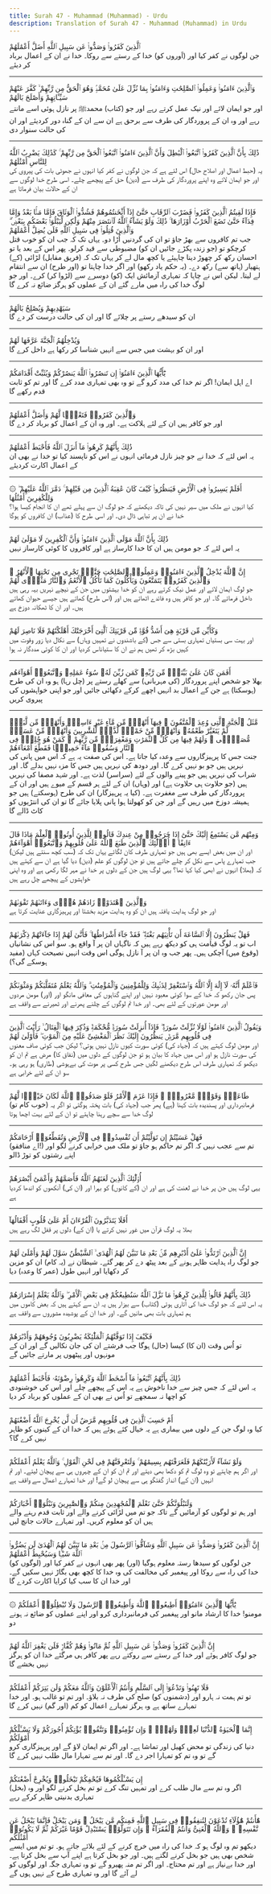 ```yaml
---
title: Surah 47 - Muhammad (Muhammad) - Urdu
description: Translation of Surah 47 - Muhammad (Muhammad) in Urdu
---
```





<Aside type="quran" title="1">
ٱلَّذِينَ كَفَرُوا۟ وَصَدُّوا۟ عَن سَبِيلِ ٱللَّهِ أَضَلَّ أَعْمَٰلَهُمْ
</Aside>

<Aside type="reference" title="1">
جن لوگوں نے کفر کیا اور (اَوروں کو) خدا کے رستے سے روکا۔ خدا نے ان کے اعمال برباد کر دیئے
</Aside>

---

<Aside type="quran" title="2">
وَٱلَّذِينَ ءَامَنُوا۟ وَعَمِلُوا۟ ٱلصَّٰلِحَٰتِ وَءَامَنُوا۟ بِمَا نُزِّلَ عَلَىٰ مُحَمَّدٍۢ وَهُوَ ٱلْحَقُّ مِن رَّبِّهِمْ ۙ كَفَّرَ عَنْهُمْ سَيِّـَٔاتِهِمْ وَأَصْلَحَ بَالَهُمْ
</Aside>

<Aside type="reference" title="2">
اور جو ایمان لائے اور نیک عمل کرتے رہے اور جو (کتاب) محمدﷺ پر نازل ہوئی اسے مانتے رہے اور وہ ان کے پروردگار کی طرف سے برحق ہے ان سے ان کے گناہ دور کردیئے اور ان کی حالت سنوار دی
</Aside>

---

<Aside type="quran" title="3">
ذَٰلِكَ بِأَنَّ ٱلَّذِينَ كَفَرُوا۟ ٱتَّبَعُوا۟ ٱلْبَٰطِلَ وَأَنَّ ٱلَّذِينَ ءَامَنُوا۟ ٱتَّبَعُوا۟ ٱلْحَقَّ مِن رَّبِّهِمْ ۚ كَذَٰلِكَ يَضْرِبُ ٱللَّهُ لِلنَّاسِ أَمْثَٰلَهُمْ
</Aside>

<Aside type="reference" title="3">
یہ (حبط اعمال اور اصلاح حال) اس لئے ہے کہ جن لوگوں نے کفر کیا انہوں نے جھوٹی بات کی پیروی کی اور جو ایمان لائے وہ اپنے پروردگار کی طرف سے (دین) حق کے پیچھے چلے۔ اسی طرح خدا لوگوں سے ان کے حالات بیان فرماتا ہے
</Aside>

---

<Aside type="quran" title="4">
فَإِذَا لَقِيتُمُ ٱلَّذِينَ كَفَرُوا۟ فَضَرْبَ ٱلرِّقَابِ حَتَّىٰٓ إِذَآ أَثْخَنتُمُوهُمْ فَشُدُّوا۟ ٱلْوَثَاقَ فَإِمَّا مَنًّۢا بَعْدُ وَإِمَّا فِدَآءً حَتَّىٰ تَضَعَ ٱلْحَرْبُ أَوْزَارَهَا ۚ ذَٰلِكَ وَلَوْ يَشَآءُ ٱللَّهُ لَٱنتَصَرَ مِنْهُمْ وَلَٰكِن لِّيَبْلُوَا۟ بَعْضَكُم بِبَعْضٍۢ ۗ وَٱلَّذِينَ قُتِلُوا۟ فِى سَبِيلِ ٱللَّهِ فَلَن يُضِلَّ أَعْمَٰلَهُمْ
</Aside>

<Aside type="reference" title="4">
جب تم کافروں سے بھڑ جاؤ تو ان کی گردنیں اُڑا دو۔ یہاں تک کہ جب ان کو خوب قتل کرچکو تو (جو زندہ پکڑے جائیں ان کو) مضبوطی سے قید کرلو۔ پھر اس کے بعد یا تو احسان رکھ کر چھوڑ دینا چاہیئے یا کچھ مال لے کر یہاں تک کہ (فریق مقابل) لڑائی (کے) ہتھیار (ہاتھ سے) رکھ دے۔ (یہ حکم یاد رکھو) اور اگر خدا چاہتا تو (اور طرح) ان سے انتقام لے لیتا۔ لیکن اس نے چاہا کہ تمہاری آزمائش ایک (کو) دوسرے سے (لڑوا کر) کرے۔ اور جو لوگ خدا کی راہ میں مارے گئے ان کے عملوں کو ہرگز ضائع نہ کرے گا
</Aside>

---

<Aside type="quran" title="5">
سَيَهْدِيهِمْ وَيُصْلِحُ بَالَهُمْ
</Aside>

<Aside type="reference" title="5">
ان کو سیدھے رستے پر چلائے گا اور ان کی حالت درست کر دے گا
</Aside>

---

<Aside type="quran" title="6">
وَيُدْخِلُهُمُ ٱلْجَنَّةَ عَرَّفَهَا لَهُمْ
</Aside>

<Aside type="reference" title="6">
اور ان کو بہشت میں جس سے انہیں شناسا کر رکھا ہے داخل کرے گا
</Aside>

---

<Aside type="quran" title="7">
يَٰٓأَيُّهَا ٱلَّذِينَ ءَامَنُوٓا۟ إِن تَنصُرُوا۟ ٱللَّهَ يَنصُرْكُمْ وَيُثَبِّتْ أَقْدَامَكُمْ
</Aside>

<Aside type="reference" title="7">
اے اہل ایمان! اگر تم خدا کی مدد کرو گے تو وہ بھی تمہاری مدد کرے گا اور تم کو ثابت قدم رکھے گا
</Aside>

---

<Aside type="quran" title="8">
وَٱلَّذِينَ كَفَرُوا۟ فَتَعْسًۭا لَّهُمْ وَأَضَلَّ أَعْمَٰلَهُمْ
</Aside>

<Aside type="reference" title="8">
اور جو کافر ہیں ان کے لئے ہلاکت ہے۔ اور وہ ان کے اعمال کو برباد کر دے گا
</Aside>

---

<Aside type="quran" title="9">
ذَٰلِكَ بِأَنَّهُمْ كَرِهُوا۟ مَآ أَنزَلَ ٱللَّهُ فَأَحْبَطَ أَعْمَٰلَهُمْ
</Aside>

<Aside type="reference" title="9">
یہ اس لئے کہ خدا نے جو چیز نازل فرمائی انہوں نے اس کو ناپسند کیا تو خدا نے بھی ان کے اعمال اکارت کردیئے
</Aside>

---

<Aside type="quran" title="10">
۞ أَفَلَمْ يَسِيرُوا۟ فِى ٱلْأَرْضِ فَيَنظُرُوا۟ كَيْفَ كَانَ عَٰقِبَةُ ٱلَّذِينَ مِن قَبْلِهِمْ ۚ دَمَّرَ ٱللَّهُ عَلَيْهِمْ ۖ وَلِلْكَٰفِرِينَ أَمْثَٰلُهَا
</Aside>

<Aside type="reference" title="10">
کیا انہوں نے ملک میں سیر نہیں کی تاکہ دیکھتے کہ جو لوگ ان سے پہلے تھے ان کا انجام کیسا ہوا؟ خدا نے ان پر تباہی ڈال دی۔ اور اسی طرح کا (عذاب) ان کافروں کو ہوگا
</Aside>

---

<Aside type="quran" title="11">
ذَٰلِكَ بِأَنَّ ٱللَّهَ مَوْلَى ٱلَّذِينَ ءَامَنُوا۟ وَأَنَّ ٱلْكَٰفِرِينَ لَا مَوْلَىٰ لَهُمْ
</Aside>

<Aside type="reference" title="11">
یہ اس لئے کہ جو مومن ہیں ان کا خدا کارساز ہے اور کافروں کا کوئی کارساز نہیں
</Aside>

---

<Aside type="quran" title="12">
إِنَّ ٱللَّهَ يُدْخِلُ ٱلَّذِينَ ءَامَنُوا۟ وَعَمِلُوا۟ ٱلصَّٰلِحَٰتِ جَنَّٰتٍۢ تَجْرِى مِن تَحْتِهَا ٱلْأَنْهَٰرُ ۖ وَٱلَّذِينَ كَفَرُوا۟ يَتَمَتَّعُونَ وَيَأْكُلُونَ كَمَا تَأْكُلُ ٱلْأَنْعَٰمُ وَٱلنَّارُ مَثْوًۭى لَّهُمْ
</Aside>

<Aside type="reference" title="12">
جو لوگ ایمان لائے اور عمل نیک کرتے رہے ان کو خدا بہشتوں میں جن کے نیچے نہریں بہہ رہی ہیں داخل فرمائے گا۔ اور جو کافر ہیں وہ فائدے اٹھاتے ہیں اور (اس طرح) کھاتے ہیں جیسے حیوان کھاتے ہیں۔ اور ان کا ٹھکانہ دوزخ ہے
</Aside>

---

<Aside type="quran" title="13">
وَكَأَيِّن مِّن قَرْيَةٍ هِىَ أَشَدُّ قُوَّةًۭ مِّن قَرْيَتِكَ ٱلَّتِىٓ أَخْرَجَتْكَ أَهْلَكْنَٰهُمْ فَلَا نَاصِرَ لَهُمْ
</Aside>

<Aside type="reference" title="13">
اور بہت سی بستیاں تمہاری بستی سے جس (کے باشندوں نے تمہیں وہاں) سے نکال دیا زور وقوت میں کہیں بڑھ کر تھیں ہم نے ان کا ستیاناس کردیا اور ان کا کوئی مددگار نہ ہوا
</Aside>

---

<Aside type="quran" title="14">
أَفَمَن كَانَ عَلَىٰ بَيِّنَةٍۢ مِّن رَّبِّهِۦ كَمَن زُيِّنَ لَهُۥ سُوٓءُ عَمَلِهِۦ وَٱتَّبَعُوٓا۟ أَهْوَآءَهُم
</Aside>

<Aside type="reference" title="14">
بھلا جو شخص اپنے پروردگار (کی مہربانی) سے کھلے رستے پر (چل رہا) ہو وہ ان کی طرح (ہوسکتا) ہے جن کے اعمال بد انہیں اچھے کرکے دکھائی جائیں اور جو اپنی خواہشوں کی پیروی کریں
</Aside>

---

<Aside type="quran" title="15">
مَّثَلُ ٱلْجَنَّةِ ٱلَّتِى وُعِدَ ٱلْمُتَّقُونَ ۖ فِيهَآ أَنْهَٰرٌۭ مِّن مَّآءٍ غَيْرِ ءَاسِنٍۢ وَأَنْهَٰرٌۭ مِّن لَّبَنٍۢ لَّمْ يَتَغَيَّرْ طَعْمُهُۥ وَأَنْهَٰرٌۭ مِّنْ خَمْرٍۢ لَّذَّةٍۢ لِّلشَّٰرِبِينَ وَأَنْهَٰرٌۭ مِّنْ عَسَلٍۢ مُّصَفًّۭى ۖ وَلَهُمْ فِيهَا مِن كُلِّ ٱلثَّمَرَٰتِ وَمَغْفِرَةٌۭ مِّن رَّبِّهِمْ ۖ كَمَنْ هُوَ خَٰلِدٌۭ فِى ٱلنَّارِ وَسُقُوا۟ مَآءً حَمِيمًۭا فَقَطَّعَ أَمْعَآءَهُمْ
</Aside>

<Aside type="reference" title="15">
جنت جس کا پرہیزگاروں سے وعدہ کیا جاتا ہے۔ اس کی صفت یہ ہے کہ اس میں پانی کی نہریں ہیں جو بو نہیں کرے گا۔ اور دودھ کی نہریں ہیں جس کا مزہ نہیں بدلے گا۔ اور شراب کی نہریں ہیں جو پینے والوں کے لئے (سراسر) لذت ہے۔ اور شہد مصفا کی نہریں ہیں (جو حلاوت ہی حلاوت ہے) اور (وہاں) ان کے لئے ہر قسم کے میوے ہیں اور ان کے پروردگار کی طرف سے مغفرت ہے۔ (کیا یہ پرہیزگار) ان کی طرح (ہوسکتے) ہیں جو ہمیشہ دوزخ میں رہیں گے اور جن کو کھولتا ہوا پانی پلایا جائے گا تو ان کی انتڑیوں کو کاٹ ڈالے گا
</Aside>

---

<Aside type="quran" title="16">
وَمِنْهُم مَّن يَسْتَمِعُ إِلَيْكَ حَتَّىٰٓ إِذَا خَرَجُوا۟ مِنْ عِندِكَ قَالُوا۟ لِلَّذِينَ أُوتُوا۟ ٱلْعِلْمَ مَاذَا قَالَ ءَانِفًا ۚ أُو۟لَٰٓئِكَ ٱلَّذِينَ طَبَعَ ٱللَّهُ عَلَىٰ قُلُوبِهِمْ وَٱتَّبَعُوٓا۟ أَهْوَآءَهُمْ
</Aside>

<Aside type="reference" title="16">
اور ان میں بعض ایسے بھی ہیں جو تمہاری طرف کان لگائے یہاں تک کہ (سب کچھ سنتے ہیں لیکن) جب تمہارے پاس سے نکل کر چلے جاتے ہیں تو جن لوگوں کو علم (دین) دیا گیا ہے ان سے کہتے ہیں کہ (بھلا) انہوں نے ابھی کیا کہا تھا؟ یہی لوگ ہیں جن کے دلوں پر خدا نے مہر لگا رکھی ہے اور وہ اپنی خواہشوں کے پیچھے چل رہے ہیں
</Aside>

---

<Aside type="quran" title="17">
وَٱلَّذِينَ ٱهْتَدَوْا۟ زَادَهُمْ هُدًۭى وَءَاتَىٰهُمْ تَقْوَىٰهُمْ
</Aside>

<Aside type="reference" title="17">
اور جو لوگ ہدایت یافتہ ہیں ان کو وہ ہدایت مزید بخشتا اور پرہیزگاری عنایت کرتا ہے
</Aside>

---

<Aside type="quran" title="18">
فَهَلْ يَنظُرُونَ إِلَّا ٱلسَّاعَةَ أَن تَأْتِيَهُم بَغْتَةًۭ ۖ فَقَدْ جَآءَ أَشْرَاطُهَا ۚ فَأَنَّىٰ لَهُمْ إِذَا جَآءَتْهُمْ ذِكْرَىٰهُمْ
</Aside>

<Aside type="reference" title="18">
اب تو یہ لوگ قیامت ہی کو دیکھ رہے ہیں کہ ناگہاں ان پر آ واقع ہو۔ سو اس کی نشانیاں (وقوع میں) آچکی ہیں۔ پھر جب وہ ان پر آ نازل ہوگی اس وقت انہیں نصیحت کہاں (مفید ہوسکے گی؟)
</Aside>

---

<Aside type="quran" title="19">
فَٱعْلَمْ أَنَّهُۥ لَآ إِلَٰهَ إِلَّا ٱللَّهُ وَٱسْتَغْفِرْ لِذَنۢبِكَ وَلِلْمُؤْمِنِينَ وَٱلْمُؤْمِنَٰتِ ۗ وَٱللَّهُ يَعْلَمُ مُتَقَلَّبَكُمْ وَمَثْوَىٰكُمْ
</Aside>

<Aside type="reference" title="19">
پس جان رکھو کہ خدا کے سوا کوئی معبود نہیں اور اپنے گناہوں کی معافی مانگو اور (اور) مومن مردوں اور مومن عورتوں کے لئے بھی۔ اور خدا تم لوگوں کے چلنے پھرنے اور ٹھیرنے سے واقف ہے
</Aside>

---

<Aside type="quran" title="20">
وَيَقُولُ ٱلَّذِينَ ءَامَنُوا۟ لَوْلَا نُزِّلَتْ سُورَةٌۭ ۖ فَإِذَآ أُنزِلَتْ سُورَةٌۭ مُّحْكَمَةٌۭ وَذُكِرَ فِيهَا ٱلْقِتَالُ ۙ رَأَيْتَ ٱلَّذِينَ فِى قُلُوبِهِم مَّرَضٌۭ يَنظُرُونَ إِلَيْكَ نَظَرَ ٱلْمَغْشِىِّ عَلَيْهِ مِنَ ٱلْمَوْتِ ۖ فَأَوْلَىٰ لَهُمْ
</Aside>

<Aside type="reference" title="20">
اور مومن لوگ کہتے ہیں کہ (جہاد کی) کوئی سورت کیوں نازل نہیں ہوتی؟ لیکن جب کوئی صاف معنوں کی سورت نازل ہو اور اس میں جہاد کا بیان ہو تو جن لوگوں کے دلوں میں (نفاق کا) مرض ہے تم ان کو دیکھو کہ تمہاری طرف اس طرح دیکھنے لگیں جس طرح کسی پر موت کی بےہوشی (طاری) ہو رہی ہو۔ سو ان کے لئے خرابی ہے
</Aside>

---

<Aside type="quran" title="21">
طَاعَةٌۭ وَقَوْلٌۭ مَّعْرُوفٌۭ ۚ فَإِذَا عَزَمَ ٱلْأَمْرُ فَلَوْ صَدَقُوا۟ ٱللَّهَ لَكَانَ خَيْرًۭا لَّهُمْ
</Aside>

<Aside type="reference" title="21">
(خوب کام تو) فرمانبرداری اور پسندیدہ بات کہنا (ہے) پھر جب (جہاد کی) بات پختہ ہوگئی تو اگر یہ لوگ خدا سے سچے رہنا چاہتے تو ان کے لئے بہت اچھا ہوتا
</Aside>

---

<Aside type="quran" title="22">
فَهَلْ عَسَيْتُمْ إِن تَوَلَّيْتُمْ أَن تُفْسِدُوا۟ فِى ٱلْأَرْضِ وَتُقَطِّعُوٓا۟ أَرْحَامَكُمْ
</Aside>

<Aside type="reference" title="22">
(اے منافقو!) تم سے عجب نہیں کہ اگر تم حاکم ہو جاؤ تو ملک میں خرابی کرنے لگو اور اپنے رشتوں کو توڑ ڈالو
</Aside>

---

<Aside type="quran" title="23">
أُو۟لَٰٓئِكَ ٱلَّذِينَ لَعَنَهُمُ ٱللَّهُ فَأَصَمَّهُمْ وَأَعْمَىٰٓ أَبْصَٰرَهُمْ
</Aside>

<Aside type="reference" title="23">
یہی لوگ ہیں جن پر خدا نے لعنت کی ہے اور ان (کے کانوں) کو بہرا اور (ان کی) آنکھوں کو اندھا کردیا ہے
</Aside>

---

<Aside type="quran" title="24">
أَفَلَا يَتَدَبَّرُونَ ٱلْقُرْءَانَ أَمْ عَلَىٰ قُلُوبٍ أَقْفَالُهَآ
</Aside>

<Aside type="reference" title="24">
بھلا یہ لوگ قرآن میں غور نہیں کرتے یا (ان کے) دلوں پر قفل لگ رہے ہیں
</Aside>

---

<Aside type="quran" title="25">
إِنَّ ٱلَّذِينَ ٱرْتَدُّوا۟ عَلَىٰٓ أَدْبَٰرِهِم مِّنۢ بَعْدِ مَا تَبَيَّنَ لَهُمُ ٱلْهُدَى ۙ ٱلشَّيْطَٰنُ سَوَّلَ لَهُمْ وَأَمْلَىٰ لَهُمْ
</Aside>

<Aside type="reference" title="25">
جو لوگ راہ ہدایت ظاہر ہونے کے بعد پیٹھ دے کر پھر گئے۔ شیطان نے (یہ کام) ان کو مزین کر دکھایا اور انہیں طول (عمر کا وعدہ) دیا
</Aside>

---

<Aside type="quran" title="26">
ذَٰلِكَ بِأَنَّهُمْ قَالُوا۟ لِلَّذِينَ كَرِهُوا۟ مَا نَزَّلَ ٱللَّهُ سَنُطِيعُكُمْ فِى بَعْضِ ٱلْأَمْرِ ۖ وَٱللَّهُ يَعْلَمُ إِسْرَارَهُمْ
</Aside>

<Aside type="reference" title="26">
یہ اس لئے کہ جو لوگ خدا کی اُتاری ہوئی (کتاب) سے بیزار ہیں یہ ان سے کہتے ہیں کہ بعض کاموں میں ہم تمہاری بات بھی مانیں گے۔ اور خدا ان کے پوشیدہ مشوروں سے واقف ہے
</Aside>

---

<Aside type="quran" title="27">
فَكَيْفَ إِذَا تَوَفَّتْهُمُ ٱلْمَلَٰٓئِكَةُ يَضْرِبُونَ وُجُوهَهُمْ وَأَدْبَٰرَهُمْ
</Aside>

<Aside type="reference" title="27">
تو اُس وقت (ان کا) کیسا (حال) ہوگا جب فرشتے ان کی جان نکالیں گے اور ان کے مونہوں اور پیٹھوں پر مارتے جائیں گے
</Aside>

---

<Aside type="quran" title="28">
ذَٰلِكَ بِأَنَّهُمُ ٱتَّبَعُوا۟ مَآ أَسْخَطَ ٱللَّهَ وَكَرِهُوا۟ رِضْوَٰنَهُۥ فَأَحْبَطَ أَعْمَٰلَهُمْ
</Aside>

<Aside type="reference" title="28">
یہ اس لئے کہ جس چیز سے خدا ناخوش ہے یہ اس کے پیچھے چلے اور اس کی خوشنودی کو اچھا نہ سمجھے تو اُس نے بھی ان کے عملوں کو برباد کر دیا
</Aside>

---

<Aside type="quran" title="29">
أَمْ حَسِبَ ٱلَّذِينَ فِى قُلُوبِهِم مَّرَضٌ أَن لَّن يُخْرِجَ ٱللَّهُ أَضْغَٰنَهُمْ
</Aside>

<Aside type="reference" title="29">
کیا وہ لوگ جن کے دلوں میں بیماری ہے یہ خیال کئے ہوئے ہیں کہ خدا ان کے کینوں کو ظاہر نہیں کرے گا؟
</Aside>

---

<Aside type="quran" title="30">
وَلَوْ نَشَآءُ لَأَرَيْنَٰكَهُمْ فَلَعَرَفْتَهُم بِسِيمَٰهُمْ ۚ وَلَتَعْرِفَنَّهُمْ فِى لَحْنِ ٱلْقَوْلِ ۚ وَٱللَّهُ يَعْلَمُ أَعْمَٰلَكُمْ
</Aside>

<Aside type="reference" title="30">
اور اگر ہم چاہتے تو وہ لوگ تم کو دکھا بھی دیتے اور تم ان کو ان کے چہروں ہی سے پہچان لیتے۔ اور تم انہیں (ان کے) انداز گفتگو ہی سے پہچان لو گے! اور خدا تمہارے اعمال سے واقف ہے
</Aside>

---

<Aside type="quran" title="31">
وَلَنَبْلُوَنَّكُمْ حَتَّىٰ نَعْلَمَ ٱلْمُجَٰهِدِينَ مِنكُمْ وَٱلصَّٰبِرِينَ وَنَبْلُوَا۟ أَخْبَارَكُمْ
</Aside>

<Aside type="reference" title="31">
اور ہم تو لوگوں کو آزمائیں گے تاکہ جو تم میں لڑائی کرنے والے اور ثابت قدم رہنے والے ہیں ان کو معلوم کریں۔ اور تمہارے حالات جانچ لیں
</Aside>

---

<Aside type="quran" title="32">
إِنَّ ٱلَّذِينَ كَفَرُوا۟ وَصَدُّوا۟ عَن سَبِيلِ ٱللَّهِ وَشَآقُّوا۟ ٱلرَّسُولَ مِنۢ بَعْدِ مَا تَبَيَّنَ لَهُمُ ٱلْهُدَىٰ لَن يَضُرُّوا۟ ٱللَّهَ شَيْـًۭٔا وَسَيُحْبِطُ أَعْمَٰلَهُمْ
</Aside>

<Aside type="reference" title="32">
جن لوگوں کو سیدھا رستہ معلوم ہوگیا (اور) پھر بھی انہوں نے کفر کیا اور (لوگوں کو) خدا کی راہ سے روکا اور پیغمبر کی مخالفت کی وہ خدا کا کچھ بھی بگاڑ نہیں سکیں گے۔ اور خدا ان کا سب کیا کرایا اکارت کردے گا
</Aside>

---

<Aside type="quran" title="33">
۞ يَٰٓأَيُّهَا ٱلَّذِينَ ءَامَنُوٓا۟ أَطِيعُوا۟ ٱللَّهَ وَأَطِيعُوا۟ ٱلرَّسُولَ وَلَا تُبْطِلُوٓا۟ أَعْمَٰلَكُمْ
</Aside>

<Aside type="reference" title="33">
مومنو! خدا کا ارشاد مانو اور پیغمبر کی فرمانبرداری کرو اور اپنے عملوں کو ضائع نہ ہونے دو
</Aside>

---

<Aside type="quran" title="34">
إِنَّ ٱلَّذِينَ كَفَرُوا۟ وَصَدُّوا۟ عَن سَبِيلِ ٱللَّهِ ثُمَّ مَاتُوا۟ وَهُمْ كُفَّارٌۭ فَلَن يَغْفِرَ ٱللَّهُ لَهُمْ
</Aside>

<Aside type="reference" title="34">
جو لوگ کافر ہوئے اور خدا کے رستے سے روکتے رہے پھر کافر ہی مرگئے خدا ان کو ہرگز نہیں بخشے گا
</Aside>

---

<Aside type="quran" title="35">
فَلَا تَهِنُوا۟ وَتَدْعُوٓا۟ إِلَى ٱلسَّلْمِ وَأَنتُمُ ٱلْأَعْلَوْنَ وَٱللَّهُ مَعَكُمْ وَلَن يَتِرَكُمْ أَعْمَٰلَكُمْ
</Aside>

<Aside type="reference" title="35">
تو تم ہمت نہ ہارو اور (دشمنوں کو) صلح کی طرف نہ بلاؤ۔ اور تم تو غالب ہو۔ اور خدا تمہارے ساتھ ہے وہ ہرگز تمہارے اعمال کو کم (اور گم) نہیں کرے گا
</Aside>

---

<Aside type="quran" title="36">
إِنَّمَا ٱلْحَيَوٰةُ ٱلدُّنْيَا لَعِبٌۭ وَلَهْوٌۭ ۚ وَإِن تُؤْمِنُوا۟ وَتَتَّقُوا۟ يُؤْتِكُمْ أُجُورَكُمْ وَلَا يَسْـَٔلْكُمْ أَمْوَٰلَكُمْ
</Aside>

<Aside type="reference" title="36">
دنیا کی زندگی تو محض کھیل اور تماشا ہے۔ اور اگر تم ایمان لاؤ گے اور پرہیزگاری کرو گے تو وہ تم کو تمہارا اجر دے گا۔ اور تم سے تمہارا مال طلب نہیں کرے گا
</Aside>

---

<Aside type="quran" title="37">
إِن يَسْـَٔلْكُمُوهَا فَيُحْفِكُمْ تَبْخَلُوا۟ وَيُخْرِجْ أَضْغَٰنَكُمْ
</Aside>

<Aside type="reference" title="37">
اگر وہ تم سے مال طلب کرے اور تمہیں تنگ کرے تو تم بخل کرنے لگو اور وہ (بخل) تمہاری بدنیتی ظاہر کرکے رہے
</Aside>

---

<Aside type="quran" title="38">
هَٰٓأَنتُمْ هَٰٓؤُلَآءِ تُدْعَوْنَ لِتُنفِقُوا۟ فِى سَبِيلِ ٱللَّهِ فَمِنكُم مَّن يَبْخَلُ ۖ وَمَن يَبْخَلْ فَإِنَّمَا يَبْخَلُ عَن نَّفْسِهِۦ ۚ وَٱللَّهُ ٱلْغَنِىُّ وَأَنتُمُ ٱلْفُقَرَآءُ ۚ وَإِن تَتَوَلَّوْا۟ يَسْتَبْدِلْ قَوْمًا غَيْرَكُمْ ثُمَّ لَا يَكُونُوٓا۟ أَمْثَٰلَكُم
</Aside>

<Aside type="reference" title="38">
دیکھو تم وہ لوگ ہو کہ خدا کی راہ میں خرچ کرنے کے لئے بلائے جاتے ہو۔ تو تم میں ایسے شخص بھی ہیں جو بخل کرنے لگتے ہیں۔ اور جو بخل کرتا ہے اپنے آپ سے بخل کرتا ہے۔ اور خدا بےنیاز ہے اور تم محتاج۔ اور اگر تم منہ پھیرو گے تو وہ تمہاری جگہ اور لوگوں کو لے آئے گا اور وہ تمہاری طرح کے نہیں ہوں گے
</Aside>

---
